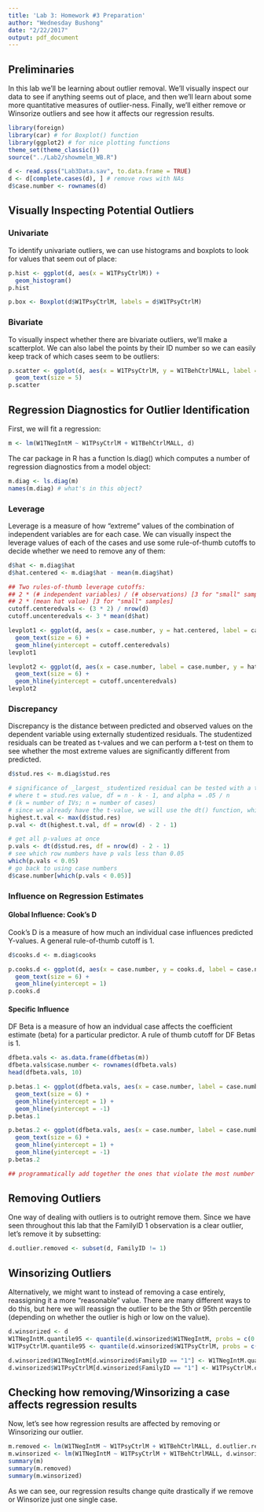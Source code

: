 ```yaml
---
title: 'Lab 3: Homework #3 Preparation'
author: "Wednesday Bushong"
date: "2/22/2017"
output: pdf_document
---
```


## Preliminaries

In this lab we'll be learning about outlier removal. We'll visually inspect our data to see if anything seems out of place, and then we'll learn about some more quantitative measures of outlier-ness. Finally, we'll either remove or Winsorize outliers and see how it affects our regression results. 

```r
library(foreign)
library(car) # for Boxplot() function
library(ggplot2) # for nice plotting functions
theme_set(theme_classic())
source("../Lab2/showmelm_WB.R")

d <- read.spss("Lab3Data.sav", to.data.frame = TRUE)
d <- d[complete.cases(d), ] # remove rows with NAs
d$case.number <- rownames(d)
```

## Visually Inspecting Potential Outliers 

### Univariate

To identify univariate outliers, we can use histograms and boxplots to look for values that seem out of place:

```r
p.hist <- ggplot(d, aes(x = W1TPsyCtrlM)) +
  geom_histogram()
p.hist

p.box <- Boxplot(d$W1TPsyCtrlM, labels = d$W1TPsyCtrlM)
```

### Bivariate

To visually inspect whether there are bivariate outliers, we'll make a scatterplot. We can also label the points by their ID number so we can easily keep track of which cases seem to be outliers:

```r
p.scatter <- ggplot(d, aes(x = W1TPsyCtrlM, y = W1TBehCtrlMALL, label = case.number)) +
  geom_text(size = 5)
p.scatter
```

## Regression Diagnostics for Outlier Identification

First, we will fit a regression:

```r
m <- lm(W1TNegIntM ~ W1TPsyCtrlM + W1TBehCtrlMALL, d)
```

The car package in R has a function ls.diag() which computes a number of regression diagnostics from a model object:

```r
m.diag <- ls.diag(m)
names(m.diag) # what's in this object?
```

### Leverage

Leverage is a measure of how "extreme" values of the combination of independent variables are for each case. We can visually inspect the leverage values of each of the cases and use some rule-of-thumb cutoffs to decide whether we need to remove any of them:

```r
d$hat <- m.diag$hat
d$hat.centered <- m.diag$hat - mean(m.diag$hat)

## Two rules-of-thumb leverage cutoffs:
## 2 * (# independent variables) / (# observations) [3 for "small" samples]
## 2 * (mean hat value) [3 for "small" samples]
cutoff.centeredvals <- (3 * 2) / nrow(d)
cutoff.uncenteredvals <- 3 * mean(d$hat)

levplot1 <- ggplot(d, aes(x = case.number, y = hat.centered, label = case.number)) +
  geom_text(size = 6) +
  geom_hline(yintercept = cutoff.centeredvals)
levplot1

levplot2 <- ggplot(d, aes(x = case.number, label = case.number, y = hat)) +
  geom_text(size = 6) +
  geom_hline(yintercept = cutoff.uncenteredvals)
levplot2
```


### Discrepancy

Discrepancy is the distance between predicted and observed values on the dependent variable using externally studentized residuals. The studentized residuals can be treated as t-values and we can perform a t-test on them to see whether the most extreme values are significantly different from predicted.

```r
d$stud.res <- m.diag$stud.res

# significance of _largest_ studentized residual can be tested with a t test,
# where t = stud.res value, df = n - k - 1, and alpha = .05 / n
# (k = number of IVs; n = number of cases)
# since we already have the t-value, we will use the dt() function, which gives us the probability of a t-value
highest.t.val <- max(d$stud.res)
p.val <- dt(highest.t.val, df = nrow(d) - 2 - 1)

# get all p-values at once
p.vals <- dt(d$stud.res, df = nrow(d) - 2 - 1)
# see which row numbers have p vals less than 0.05
which(p.vals < 0.05)
# go back to using case numbers 
d$case.number[which(p.vals < 0.05)]
```

### Influence on Regression Estimates

#### Global Influence: Cook's D 

Cook's D is a measure of how much an individual case influences predicted Y-values. A general rule-of-thumb cutoff is 1. 

```r
d$cooks.d <- m.diag$cooks

p.cooks.d <- ggplot(d, aes(x = case.number, y = cooks.d, label = case.number)) +
  geom_text(size = 6) +
  geom_hline(yintercept = 1)
p.cooks.d
```

#### Specific Influence

DF Beta is a measure of how an indvidual case affects the coefficient estimate (beta) for a particular predictor. A rule of thumb cutoff for DF Betas is 1.

```r
dfbeta.vals <- as.data.frame(dfbetas(m))
dfbeta.vals$case.number <- rownames(dfbeta.vals)
head(dfbeta.vals, 10)

p.betas.1 <- ggplot(dfbeta.vals, aes(x = case.number, label = case.number, y = W1TPsyCtrlM)) +
  geom_text(size = 6) +
  geom_hline(yintercept = 1) +
  geom_hline(yintercept = -1)
p.betas.1

p.betas.2 <- ggplot(dfbeta.vals, aes(x = case.number, label = case.number, y = W1TBehCtrlMALL)) +
  geom_text(size = 6) +
  geom_hline(yintercept = 1) +
  geom_hline(yintercept = -1)
p.betas.2

## programmatically add together the ones that violate the most number of cases 
```

## Removing Outliers

One way of dealing with outliers is to outright remove them. Since we have seen throughout this lab that the FamilyID 1 observation is a clear outlier, let's remove it by subsetting:

```r
d.outlier.removed <- subset(d, FamilyID != 1) 
```

## Winsorizing Outliers 

Alternatively, we might want to instead of removing a case entirely, reassigning it a more "reasonable" value. There are many different ways to do this, but here we will reassign the outlier to be the 5th or 95th percentile (depending on whether the outlier is high or low on the value).

```r
d.winsorized <- d 
W1TNegIntM.quantile95 <- quantile(d.winsorized$W1TNegIntM, probs = c(0.95))
W1TPsyCtrlM.quantile95 <- quantile(d.winsorized$W1TPsyCtrlM, probs = c(0.95))

d.winsorized$W1TNegIntM[d.winsorized$FamilyID == "1"] <- W1TNegIntM.quantile95
d.winsorized$W1TPsyCtrlM[d.winsorized$FamilyID == "1"] <- W1TPsyCtrlM.quantile95
```

## Checking how removing/Winsorizing a case affects regression results

Now, let's see how regression results are affected by removing or Winsorizing our outlier.

```r
m.removed <- lm(W1TNegIntM ~ W1TPsyCtrlM + W1TBehCtrlMALL, d.outlier.removed)
m.winsorized <- lm(W1TNegIntM ~ W1TPsyCtrlM + W1TBehCtrlMALL, d.winsorized)
summary(m)
summary(m.removed)
summary(m.winsorized)
```

As we can see, our regression results change quite drastically if we remove or Winsorize just one single case.
